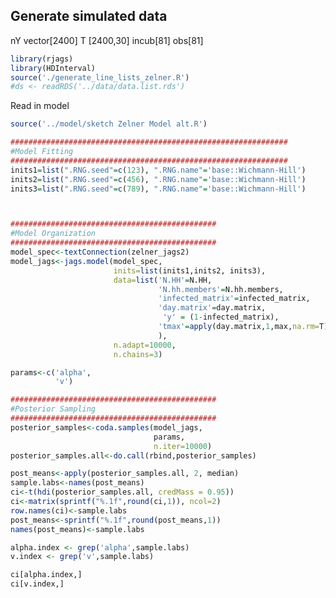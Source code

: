 ## Generate simulated data
nY vector[2400]
T [2400,30]
incub[81]
obs[81]

```r
library(rjags)
library(HDInterval)
source('./generate_line_lists_zelner.R') 
#ds <- readRDS('../data/data.list.rds')
```


Read in model
```r
source('../model/sketch Zelner Model alt.R')
```

```r
##############################################################
#Model Fitting
##############################################################
inits1=list(".RNG.seed"=c(123), ".RNG.name"='base::Wichmann-Hill')
inits2=list(".RNG.seed"=c(456), ".RNG.name"='base::Wichmann-Hill')
inits3=list(".RNG.seed"=c(789), ".RNG.name"='base::Wichmann-Hill')



##############################################
#Model Organization
##############################################
model_spec<-textConnection(zelner_jags2)
model_jags<-jags.model(model_spec, 
                       inits=list(inits1,inits2, inits3),
                       data=list('N.HH'=N.HH,
                                 'N.hh.members'=N.hh.members,
                                 'infected_matrix'=infected_matrix,
                                 'day.matrix'=day.matrix,
                                  'y' = (1-infected_matrix),
                                 'tmax'=apply(day.matrix,1,max,na.rm=T)
                                 ),
                       n.adapt=10000, 
                       n.chains=3)

```

```r
params<-c('alpha',
          'v')

##############################################
#Posterior Sampling
##############################################
posterior_samples<-coda.samples(model_jags, 
                                params, 
                                n.iter=10000)
posterior_samples.all<-do.call(rbind,posterior_samples)

post_means<-apply(posterior_samples.all, 2, median)
sample.labs<-names(post_means)
ci<-t(hdi(posterior_samples.all, credMass = 0.95))
ci<-matrix(sprintf("%.1f",round(ci,1)), ncol=2)
row.names(ci)<-sample.labs
post_means<-sprintf("%.1f",round(post_means,1))
names(post_means)<-sample.labs

alpha.index <- grep('alpha',sample.labs)
v.index <- grep('v',sample.labs)

ci[alpha.index,]
ci[v.index,]



```




